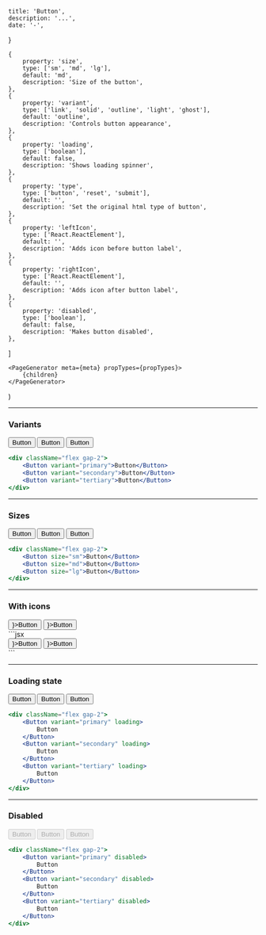 
    title: 'Button',
    description: '...',
    date: '-',
}

    {
        property: 'size',
        type: ['sm', 'md', 'lg'],
        default: 'md',
        description: 'Size of the button',
    },
    {
        property: 'variant',
        type: ['link', 'solid', 'outline', 'light', 'ghost'],
        default: 'outline',
        description: 'Controls button appearance',
    },
    {
        property: 'loading',
        type: ['boolean'],
        default: false,
        description: 'Shows loading spinner',
    },
    {
        property: 'type',
        type: ['button', 'reset', 'submit'],
        default: '',
        description: 'Set the original html type of button',
    },
    {
        property: 'leftIcon',
        type: ['React.ReactElement'],
        default: '',
        description: 'Adds icon before button label',
    },
    {
        property: 'rightIcon',
        type: ['React.ReactElement'],
        default: '',
        description: 'Adds icon after button label',
    },
    {
        property: 'disabled',
        type: ['boolean'],
        default: false,
        description: 'Makes button disabled',
    },
]

    <PageGenerator meta={meta} propTypes={propTypes}>
        {children}
    </PageGenerator>
)

---

### Variants

<div className="flex gap-2">
    <Button variant="primary">Button</Button>
    <Button variant="secondary">Button</Button>
    <Button variant="tertiary">Button</Button>
</div>

```jsx
<div className="flex gap-2">
    <Button variant="primary">Button</Button>
    <Button variant="secondary">Button</Button>
    <Button variant="tertiary">Button</Button>
</div>
```

---

### Sizes

<div className="flex gap-2">
    <Button size="sm">Button</Button>
    <Button size="md">Button</Button>
    <Button size="lg">Button</Button>
</div>

```jsx
<div className="flex gap-2">
    <Button size="sm">Button</Button>
    <Button size="md">Button</Button>
    <Button size="lg">Button</Button>
</div>
```

---

### With icons

<div className="flex gap-2">
    <Button iconLeft={<HiMenuAlt2 className="mr-1 h-4 w-4" />}>Button</Button>
    <Button iconRight={<HiMenuAlt2 className="ml-1 h-4 w-4" />}>Button</Button>
</div>
```jsx
<div className="flex gap-2">
    <Button iconLeft={<HiMenuAlt2 className="mr-1 h-4 w-4" />}>Button</Button>
    <Button iconRight={<HiMenuAlt2 className="ml-1 h-4 w-4" />}>Button</Button>
</div>
```

---

### Loading state

<div className="flex gap-2">
    <Button variant="primary" loading>
        Button
    </Button>
    <Button variant="secondary" loading>
        Button
    </Button>
    <Button variant="tertiary" loading>
        Button
    </Button>
</div>

```jsx
<div className="flex gap-2">
    <Button variant="primary" loading>
        Button
    </Button>
    <Button variant="secondary" loading>
        Button
    </Button>
    <Button variant="tertiary" loading>
        Button
    </Button>
</div>
```

---

### Disabled

<div className="flex gap-2">
    <Button variant="primary" disabled>
        Button
    </Button>
    <Button variant="secondary" disabled>
        Button
    </Button>
    <Button variant="tertiary" disabled>
        Button
    </Button>
</div>

```jsx
<div className="flex gap-2">
    <Button variant="primary" disabled>
        Button
    </Button>
    <Button variant="secondary" disabled>
        Button
    </Button>
    <Button variant="tertiary" disabled>
        Button
    </Button>
</div>
```
